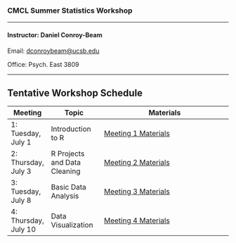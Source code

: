 
### CMCL Summer Statistics Workshop

------------------------------------------------------------------------

#### Instructor: Daniel Conroy-Beam

Email: <dconroybeam@ucsb.edu>

Office: Psych. East 3809

------------------------------------------------------------------------

## Tentative Workshop Schedule

| Meeting                | Topic                              | Materials                                                                             |
|------------------------|------------------------------------|---------------------------------------------------------------------------------------|
| 1: Tuesday, July 1     | Introduction to R                  | [Meeting 1 Materials](https://github.com/dconroybeam/SummerStats2025/tree/main/Meeting%201) |
| 2: Thursday, July 3    | R Projects and Data Cleaning       | [Meeting 2 Materials](https://github.com/dconroybeam/SummerStats2025/tree/main/Meeting%202) |
| 3: Tuesday, July 8     | Basic Data Analysis                | [Meeting 3 Materials](https://github.com/dconroybeam/SummerStats2025/tree/main/Meeting%203) |
| 4: Thursday, July 10   | Data Visualization                 | [Meeting 4 Materials](https://github.com/dconroybeam/SummerStats2025/tree/main/Meeting%204) |


